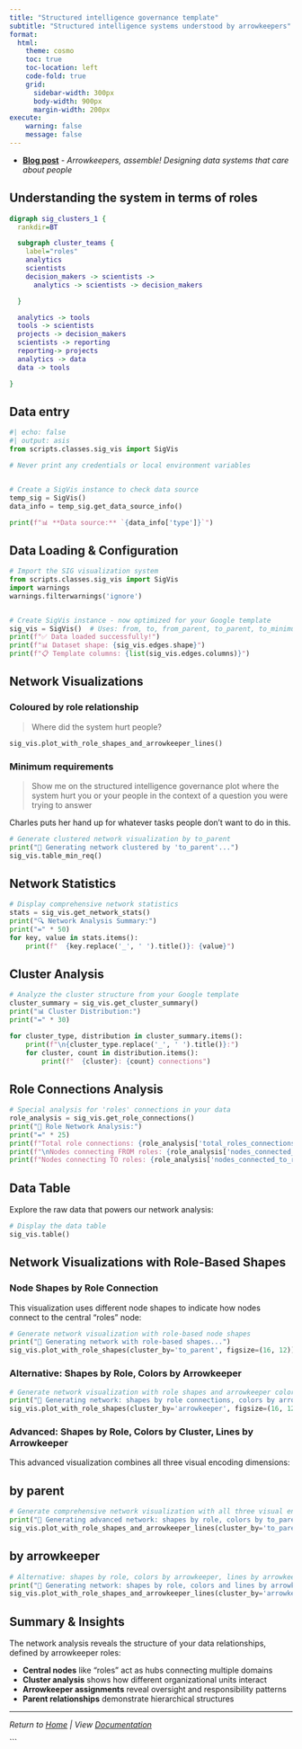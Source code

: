 ```yaml
---
title: "Structured intelligence governance template"
subtitle: "Structured intelligence systems understood by arrowkeepers"
format: 
  html:
    theme: cosmo
    toc: true
    toc-location: left
    code-fold: true
    grid:
      sidebar-width: 300px
      body-width: 900px
      margin-width: 200px
execute:
    warning: false    
    message: false    
---
```


- [**Blog post**](https://softloud.github.io/good-enough/blog/2025-10-02-sig-analysis.html) - *Arrowkeepers, assemble! Designing data systems that care about people* 

## Understanding the system in terms of roles


```dot

digraph sig_clusters_1 {
  rankdir=BT

  subgraph cluster_teams {
    label="roles"
    analytics
    scientists
    decision_makers -> scientists -> 
      analytics -> scientists -> decision_makers

  }

  analytics -> tools
  tools -> scientists
  projects -> decision_makers
  scientists -> reporting
  reporting-> projects
  analytics -> data
  data -> tools

}


```



## Data entry 

```python
#| echo: false
#| output: asis
from scripts.classes.sig_vis import SigVis

# Never print any credentials or local environment variables


# Create a SigVis instance to check data source
temp_sig = SigVis()
data_info = temp_sig.get_data_source_info()

print(f"📊 **Data source:** `{data_info['type']}`")

```

## Data Loading & Configuration

```python
# Import the SIG visualization system
from scripts.classes.sig_vis import SigVis
import warnings
warnings.filterwarnings('ignore')


# Create SigVis instance - now optimized for your Google template
sig_vis = SigVis()  # Uses: from, to, from_parent, to_parent, to_minimum_requirements, arrowkeeper
print(f"✅ Data loaded successfully!")
print(f"📊 Dataset shape: {sig_vis.edges.shape}")
print(f"📋 Template columns: {list(sig_vis.edges.columns)}")
```

## Network Visualizations


### Coloured by role relationship

> Where did the system hurt people?

```python
sig_vis.plot_with_role_shapes_and_arrowkeeper_lines()

```


### Minimum requirements

> Show me on the structured intelligence governance plot where the system hurt you or your people in the context of a question you were trying to answer

Charles puts her hand up for whatever tasks people don't want to do in this. 

```python
# Generate clustered network visualization by to_parent
print("🎨 Generating network clustered by 'to_parent'...")
sig_vis.table_min_req()

```


## Network Statistics

```python
# Display comprehensive network statistics
stats = sig_vis.get_network_stats()
print("🔍 Network Analysis Summary:")
print("=" * 50)
for key, value in stats.items():
    print(f"  {key.replace('_', ' ').title()}: {value}")
```

## Cluster Analysis

```python
# Analyze the cluster structure from your Google template
cluster_summary = sig_vis.get_cluster_summary()
print("📊 Cluster Distribution:")
print("=" * 30)

for cluster_type, distribution in cluster_summary.items():
    print(f"\n{cluster_type.replace('_', ' ').title()}:")
    for cluster, count in distribution.items():
        print(f"  {cluster}: {count} connections")
```

## Role Connections Analysis

```python
# Special analysis for 'roles' connections in your data
role_analysis = sig_vis.get_role_connections()
print("🎯 Role Network Analysis:")
print("=" * 25)
print(f"Total role connections: {role_analysis['total_roles_connections']}")
print(f"\nNodes connecting FROM roles: {role_analysis['nodes_connected_from_roles']}")
print(f"Nodes connecting TO roles: {role_analysis['nodes_connected_to_roles']}")
```

## Data Table

Explore the raw data that powers our network analysis:

```python
# Display the data table
sig_vis.table()
```

## Network Visualizations with Role-Based Shapes

### Node Shapes by Role Connection

This visualization uses different node shapes to indicate how nodes connect to the central "roles" node:

```python
# Generate network visualization with role-based node shapes
print("🎨 Generating network with role-based shapes...")
sig_vis.plot_with_role_shapes(cluster_by='to_parent', figsize=(16, 12))
```

### Alternative: Shapes by Role, Colors by Arrowkeeper

```python
# Generate network visualization with role shapes and arrowkeeper colors
print("🎨 Generating network: shapes by role connections, colors by arrowkeeper...")
sig_vis.plot_with_role_shapes(cluster_by='arrowkeeper', figsize=(16, 12))
```

### Advanced: Shapes by Role, Colors by Cluster, Lines by Arrowkeeper

This advanced visualization combines all three visual encoding dimensions:

## by parent

```python
# Generate comprehensive network visualization with all three visual encodings
print("🎨 Generating advanced network: shapes by role, colors by to_parent, lines by arrowkeeper...")
sig_vis.plot_with_role_shapes_and_arrowkeeper_lines(cluster_by='to_parent', figsize=(18, 14))
```

## by arrowkeeper

```python
# Alternative: shapes by role, colors by arrowkeeper, lines by arrowkeeper  
print("🎨 Generating network: shapes by role, colors and lines by arrowkeeper...")
sig_vis.plot_with_role_shapes_and_arrowkeeper_lines(cluster_by='arrowkeeper', figsize=(18, 14))
```

## Summary & Insights

The network analysis reveals the structure of your data relationships, defined by arrowkeeper roles:

- **Central nodes** like "roles" act as hubs connecting multiple domains
- **Cluster analysis** shows how different organizational units interact
- **Arrowkeeper assignments** reveal oversight and responsibility patterns
- **Parent relationships** demonstrate hierarchical structures

---

*Return to [Home](index.html) | View [Documentation](README.md)*


```
